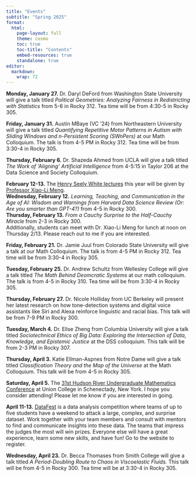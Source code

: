 ```yaml
---
title: "Events"
subtitle: "Spring 2025"
format: 
  html:
    page-layout: full
    theme: cosmo
    toc: true
    toc-title: "Contents"
    embed-resources: true
    standalone: true
editor: 
  markdown: 
    wrap: 72
---
```


**Monday, January 27.** Dr. Daryl DeFord from Washington State
University will give a talk titled *Political Geometries: Analyzing
Fairness in Redistricting with Statistics* from 5-6 in Rocky 312. Tea
time will be from 4:30-5 in Rocky 305.

**Friday, January 31.** Austin MBaye (VC '24) from Northeastern
University will give a talk titled *Quantifying Repetitive Motor
Patterns in Autism with Sliding Windows and n-Persistent Scoring
(SWnPers)* at our Math Colloquium. The talk is from 4-5 PM in Rocky 312.
Tea time will be from 3:30-4 in Rocky 305.

**Thursday, February 6.** Dr. Shazeda Ahmed from UCLA will give a talk
titled *The Work of 'Aligning' Artificial Intelligence* from 4-5:15 in
Taylor 206 at the Data Science and Society Colloquium.

**February 12-13.** The [Henry Seely White
lectures](https://pages.vassar.edu/mathstats/hsw-lecture-series/) this
year will be given by [Professor Xiao-Li
Meng](https://statistics.fas.harvard.edu/people/xiao-li-meng).\
**Wednesday, February 12.** *Learning, Teaching, and Communication in
the Age of AI: Wisdom and Warnings from Harvard Data Science Review (Or:
Are you smarter than GPT-4?)* from 4-5 in Rocky 300.\
**Thursday, February 13.** *From a Cauchy Surprise to the Half-Cauchy
Miracle* from 2-3 in Rocky 300.\
Additionally, students can meet with Dr. Xiao-Li Meng for lunch at noon
on Thursday 2/13. Please reach out to me if you are interested.

**Friday, February 21.** Dr. Jamie Juul from Colorado State University
will give a talk at our Math Colloquium. The talk is from 4-5 PM in
Rocky 312. Tea time will be from 3:30-4 in Rocky 305.

**Tuesday, February 25.** Dr. Andrew Schultz from Wellesley College will
give a talk titled *The Math Behind Deomcratic Systems* at our math
colloquium. The talk is from 4-5 in Rocky 310. Tea time will be from
3:30-4 in Rocky 305.

**Thursday, February 27.** Dr. Nicole Holliday from UC Berkeley will
present her latest research on how tone-detection systems and digital
voice assistants like Siri and Alexa reinforce linguistic and racial
bias. This talk will be from 7-9 PM in Rocky 300.

**Tuesday, March 4.** Dr. Elise Zheng from Columbia University will give
a talk titled *Sociotechnical Ethics of Big Data: Exploring the
Intersection of Data, Knowledge, and Epistemic Justice* at the DSS
colloquium. This talk will be from 2-3 PM in Rocky 307.

**Thursday, April 3.** Katie Ellman-Aspnes from Notre Dame will give a
talk titled *Classification Theory and the Map of the Universe* at the
Math Colloquium. This talk will be from 4-5 in Rocky 305.

**Saturday, April 5.** The [31st Hudson River Undergraduate Mathematics
Conference](https://sites.google.com/view/hrumc) at Union College in
Schenectady, New York. I hope you consider attending! Please let me know
if you are interested in going.

**April 11-13.** [DataFest](https://pages.vassar.edu/datafest/) is a
data analysis competition where teams of up to five students have a
weekend to attack a large, complex, and surprise dataset. Work together
with your team members and consult with mentors to find and communicate
insights into these data. The teams that impress the judges the most
will win prizes. Everyone else will have a great experience, learn some
new skills, and have fun! Go to the website to register.

**Wednesday, April 23.** Dr. Becca Thomases from Smith College will give
a talk titled *A Period-Doubling Route to Chaos in Viscoelastic Fluids.*
This talk will be from 4-5 in Rocky 300. Tea time will be at 3:30-4 in
Rocky 305.
